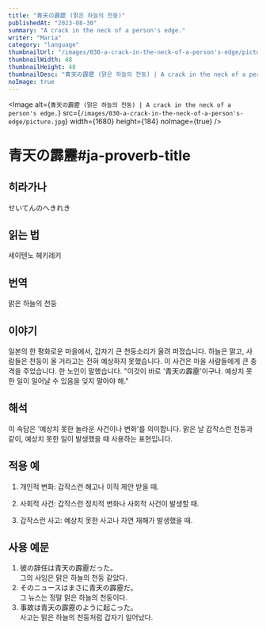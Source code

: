 ```yaml
---
title: "青天の霹靂 (맑은 하늘의 천둥)"
publishedAt: "2023-08-30"
summary: "A crack in the neck of a person's edge."
writer: "Maria"
category: "language"
thumbnailUrl: "/images/030-a-crack-in-the-neck-of-a-person's-edge/picture.jpg"
thumbnailWidth: 48
thumbnailHeight: 48
thumbnailDesc: "青天の霹靂 (맑은 하늘의 천둥) | A crack in the neck of a person's edge."
noImage: true
---
```


<Image
  alt={`青天の霹靂 (맑은 하늘의 천둥) | A crack in the neck of a person's edge.`}
  src={`/images/030-a-crack-in-the-neck-of-a-person's-edge/picture.jpg`}
  width={1680}
  height={184}
  noImage={true}
/>

# 青天の霹靂#ja-proverb-title

## 히라가나

せいてんのへきれき

## 읽는 법

세이텐노 헤키레키

## 번역

맑은 하늘의 천둥

## 이야기

일본의 한 평화로운 마을에서, 갑자기 큰 천둥소리가 울려 퍼졌습니다. 하늘은 맑고, 사람들은 천둥이 올 거라고는 전혀 예상하지 못했습니다. 이 사건은 마을 사람들에게 큰 충격을 주었습니다. 한 노인이 말했습니다. "이것이 바로 '青天の霹靂'이구나. 예상치 못한 일이 일어날 수 있음을 잊지 말아야 해."

## 해석

이 속담은 '예상치 못한 놀라운 사건이나 변화'를 의미합니다. 맑은 날 갑작스런 천둥과 같이, 예상치 못한 일이 발생했을 때 사용하는 표현입니다.

## 적용 예

1. 개인적 변화: 갑작스런 해고나 이직 제안 받을 때.

2. 사회적 사건: 갑작스런 정치적 변화나 사회적 사건이 발생할 때.

3. 갑작스런 사고: 예상치 못한 사고나 자연 재해가 발생했을 때.

## 사용 예문

1. 彼の辞任は青天の霹靂だった。<br /> 그의 사임은 맑은 하늘의 천둥 같았다.
2. そのニュースはまさに青天の霹靂だ。<br /> 그 뉴스는 정말 맑은 하늘의 천둥이다.
3. 事故は青天の霹靂のように起こった。<br /> 사고는 맑은 하늘의 천둥처럼 갑자기 일어났다.
